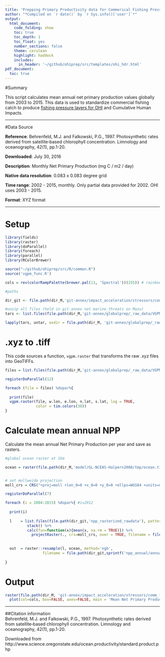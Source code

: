 ```yaml
---
title: 'Prepping Primary Productivity data for Commerical Fishing Pressure Layers '
author: "*Compiled on `r date()` by `r Sys.info()['user']`*"
output: 
  html_document:
    code_folding: show
    toc: true
    toc_depth: 1
    toc_float: yes
    number_sections: false
    theme: cerulean
    highlight: haddock
    includes: 
      in_header: '~/github/ohiprep/src/templates/ohi_hdr.html'
pdf_document:
  toc: true
---
```


#Summary

This script calculates mean annual net primary production values globally from 2003 to 2015. This data is used to standardize commercial fishing catch to produce [fishing pressure layers for OHI](https://cdn.rawgit.com/OHI-Science/ohiprep/master/globalprep/prs_fish/v2016/fishing_pressure_layers.html) and Cumulative Human Impacts.


***

#Data Source

**Reference**: Behrenfeld, M.J. and Falkowski, P.G., 1997. Photosynthetic rates derived from satellite‐based chlorophyll concentration. Limnology and oceanography, 42(1), pp.1-20. 

**Downloaded**: July 30, 2016

**Description**:  Monthly Net Primary Production  (mg C / m2 / day)

**Native data resolution**: 0.083 x 0.083 degree grid   

**Time range**: 2002 - 2015, monthly. Only partial data provided for 2002. OHI uses 2003 - 2015.

**Format**:  XYZ format

***
  
# Setup

```r

library(fields)
library(raster)
library(doParallel)
library(foreach)
library(parallel)
library(RColorBrewer)

source("~/github/ohiprep/src/R/common.R")
source('vgpm_func.R')

cols = rev(colorRampPalette(brewer.pal(11, 'Spectral'))(255)) # rainbow color scheme

#paths

dir_git <- file.path(dir_M,'git-annex/impact_acceleration/stressors/comm_fish/int')
```

```r
#unzip all files (held in git-annex not marine_threats on Mazu)
tars <- list.files(file.path(dir_M,'git-annex/globalprep/_raw_data/VGPM_primary_productivity/d2016'),full.names = TRUE, pattern = '.tar')

lapply(tars, untar, exdir = file.path(dir_M, 'git-annex/globalprep/_raw_data/VGPM_primary_productivity/d2016'))

```

# .xyz to .tiff

This code sources a function, `vgpm.raster` that transforms the raw .xyz files into GeoTIFFs.

```r

files = list.files(file.path(dir_M,'git-annex/globalprep/_raw_data/VGPM_primary_productivity/d2016'), full.names=TRUE, pattern = '.gz')

registerDoParallel(12)

foreach (file = files) %dopar%{
  
  print(file)
  vgpm.raster(file, w.lon, e.lon, n.lat, s.lat, log = TRUE, 
              color = tim.colors(30))
}


```

# Calculate mean annual NPP

Calculate the mean annual Net Primary Production per year and save as rasters.

```r

#global ocean raster at 1km

ocean = raster(file.path(dir_M,'model/GL-NCEAS-Halpern2008/tmp/ocean.tif'))


# set mollweide projection
moll_crs = CRS("+proj=moll +lon_0=0 +x_0=0 +y_0=0 +ellps=WGS84 +units=m +no_defs")

registerDoParallel(7)

foreach (i = 2004:2015) %dopar%{ #i=2012
  
  print(i)
  
  l    = list.files(file.path(dir_git,'npp_rasterized_rawdata'), pattern=as.character(i), full.names=TRUE) %>%
          stack() %>%
          calc(fun=function(x){mean(x, na.rm = TRUE)}) %>%
            projectRaster(., crs=moll_crs, over = TRUE, filename = file.path(dir_git,sprintf('npp_annual/annual_mean_npp_%s.tif', i)), overwrite=TRUE)
  
  
  out  = raster::resample(l, ocean, method='ngb',
                 filename = file.path(dir_git,sprintf('npp_annual/annual_mean_npp_moll_1km_%s.tif', i)),overwrite=TRUE)
  
}

```

# Output

```r

raster(file.path(dir_M, 'git-annex/impact_acceleration/stressors/comm_fish/int/npp_annual/annual_mean_npp_moll_1km_2015.tif')) %>% 
  plot(col=cols, box=FALSE, axes=FALSE, main = 'Mean Net Primary Productivity (mg C/m2/day)')

```

***

##Citation information  
Behrenfeld, M.J. and Falkowski, P.G., 1997. Photosynthetic rates derived from satellite‐based chlorophyll concentration. Limnology and oceanography, 42(1), pp.1-20.

Downloaded from http://www.science.oregonstate.edu/ocean.productivity/standard.product.php